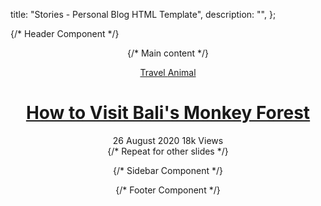 
  title: "Stories - Personal Blog HTML Template",
  description: "",
};

{/* Header Component */}
<Header />

{/* Main content */}
<main className="bg-grey pb-30">
  <div className="container pt-30">
    <div className="featured-slider-3 position-relative">
      <div className="slider-3-arrow-cover"></div>
      <div className="featured-slider-3-items">
        <div className="slider-single overflow-hidden border-radius-10">
          <div className="post-thumb position-relative">
            <div
              className="thumb-overlay position-relative"
              style={{ backgroundImage: 'url(http://via.placeholder.com/3000x1144)' }}
            >
              <div className="post-content-overlay">
                <div className="container">
                  <div className="entry-meta meta-0 font-small mb-20">
                    <a href="/category" tabIndex={0}>
                      <span className="post-cat text-info text-uppercase">
                        Travel
                      </span>
                    </a>
                    <a href="/category" tabIndex={0}>
                      <span className="post-cat text-warning text-uppercase">
                        Animal
                      </span>
                    </a>
                  </div>
                  <h1 className="post-title mb-20 font-weight-900 text-white">
                    <a className="text-white" href="/single" tabIndex={0}>
                      How to Visit Bali's Monkey Forest
                    </a>
                  </h1>
                  <div className="entry-meta meta-1 font-small text-white mt-10 pr-5 pl-5">
                    <span className="post-on">26 August 2020</span>
                    <span className="hit-count has-dot">18k Views</span>
                  </div>
                </div>
              </div>
            </div>
          </div>
        </div>
        {/* Repeat for other slides */}
      </div>
    </div>
  </div>
</main>

{/* Sidebar Component */}
<Sidebar />

{/* Footer Component */}
<Footer />

